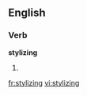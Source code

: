 
==English==

===Verb===
'''stylizing'''

# {{present participle of|[[stylize]]}}

[[fr:stylizing]]
[[vi:stylizing]]